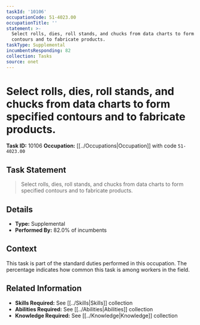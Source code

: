 ```yaml
---
taskId: '10106'
occupationCode: 51-4023.00
occupationTitle: ''
statement: >-
  Select rolls, dies, roll stands, and chucks from data charts to form specified
  contours and to fabricate products.
taskType: Supplemental
incumbentsResponding: 82
collection: Tasks
source: onet
---
```

# Select rolls, dies, roll stands, and chucks from data charts to form specified contours and to fabricate products.

**Task ID:** 10106
**Occupation:** [[../Occupations|Occupation]] with code `51-4023.00`

## Task Statement

> Select rolls, dies, roll stands, and chucks from data charts to form specified contours and to fabricate products.

## Details

- **Type:** Supplemental
- **Performed By:** 82.0% of incumbents

## Context

This task is part of the standard duties performed in this occupation. The percentage indicates how common this task is among workers in the field.

## Related Information

- **Skills Required:** See [[../Skills|Skills]] collection
- **Abilities Required:** See [[../Abilities|Abilities]] collection
- **Knowledge Required:** See [[../Knowledge|Knowledge]] collection
